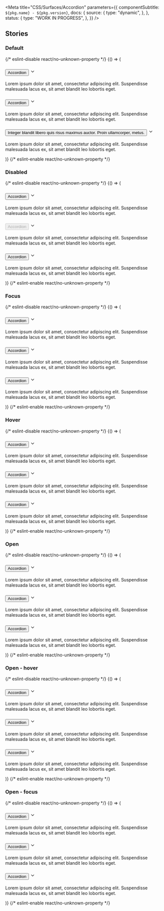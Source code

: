 

<Meta
  title="CSS/Surfaces/Accordion"
  parameters={{
    componentSubtitle: `${pkg.name} - ${pkg.version}`,
    docs: {
      source: {
        type: "dynamic",
      },
    },
    status: {
      type: "WORK IN PROGRESS",
    },
  }}
/>

<Description markdown={readme} />

## Stories

### Default

<Canvas>
  {/* eslint-disable react/no-unknown-property */}
  <Story name="Default">
    {() => (
      <div class="denhaag-accordion">
        <div class="denhaag-accordion__container">
          <h3 class="denhaag-accordion__panel">
            <button
              aria-expanded="false"
              aria-controls="default-accordion-details-one"
              class="denhaag-accordion__title"
              id="default-accordion1id"
            >
              Accordion
            </button>
            <svg
              class="denhaag-icon"
              width="1em"
              height="1em"
              viewBox="0 0 24 24"
              fill="none"
              xmlns="http://www.w3.org/2000/svg"
              focusable="false"
              aria-hidden="true"
              shape-rendering="auto"
            >
              <path
                d="M5.293 8.293a1 1 0 011.414 0L12 13.586l5.293-5.293a1 1 0 111.414 1.414l-6 6a1 1 0 01-1.414 0l-6-6a1 1 0 010-1.414z"
                fill="currentColor"
              ></path>
            </svg>
          </h3>
          <div
            id="default-accordion-details-one"
            role="region"
            aria-labelledby="default-accordion1id"
            class="denhaag-accordion__details"
          >
            <p class="utrecht-paragraph">
              Lorem ipsum dolor sit amet, consectetur adipiscing elit. Suspendisse malesuada lacus ex, sit amet blandit
              leo lobortis eget.
            </p>
          </div>
        </div>
        <div class="denhaag-accordion__container">
          <h3 class="denhaag-accordion__panel">
            <button
              aria-expanded="false"
              aria-controls="default-accordion-details-two"
              class="denhaag-accordion__title"
              id="default-accordion2id"
            >
              Accordion
            </button>
            <svg
              class="denhaag-icon"
              width="1em"
              height="1em"
              viewBox="0 0 24 24"
              fill="none"
              xmlns="http://www.w3.org/2000/svg"
              focusable="false"
              aria-hidden="true"
              shape-rendering="auto"
            >
              <path
                d="M5.293 8.293a1 1 0 011.414 0L12 13.586l5.293-5.293a1 1 0 111.414 1.414l-6 6a1 1 0 01-1.414 0l-6-6a1 1 0 010-1.414z"
                fill="currentColor"
              ></path>
            </svg>
          </h3>
          <div
            id="default-accordion-details-two"
            role="region"
            aria-labelledby="default-accordion2id"
            class="denhaag-accordion__details"
          >
            <p class="utrecht-paragraph">
              Lorem ipsum dolor sit amet, consectetur adipiscing elit. Suspendisse malesuada lacus ex, sit amet blandit
              leo lobortis eget.
            </p>
          </div>
        </div>
        <div class="denhaag-accordion__container">
          <h3 class="denhaag-accordion__panel">
            <button
              aria-expanded="false"
              aria-controls="default-accordion-details-three"
              class="denhaag-accordion__title"
              id="default-accordion3id"
            >
              Integer blandit libero quis risus maximus auctor. Proin ullamcorper, metus.
            </button>
            <svg
              class="denhaag-icon"
              width="1em"
              height="1em"
              viewBox="0 0 24 24"
              fill="none"
              xmlns="http://www.w3.org/2000/svg"
              focusable="false"
              aria-hidden="true"
              shape-rendering="auto"
            >
              <path
                d="M5.293 8.293a1 1 0 011.414 0L12 13.586l5.293-5.293a1 1 0 111.414 1.414l-6 6a1 1 0 01-1.414 0l-6-6a1 1 0 010-1.414z"
                fill="currentColor"
              ></path>
            </svg>
          </h3>
          <div
            id="default-accordion-details-three"
            role="region"
            aria-labelledby="default-accordion3id"
            class="denhaag-accordion__details"
          >
            <p class="utrecht-paragraph">
              Lorem ipsum dolor sit amet, consectetur adipiscing elit. Suspendisse malesuada lacus ex, sit amet blandit
              leo lobortis eget.
            </p>
          </div>
        </div>
      </div>
    )}
  </Story>
  {/* eslint-enable react/no-unknown-property */}
</Canvas>

### Disabled

<Canvas>
  {/* eslint-disable react/no-unknown-property */}
  <Story name="Disabled">
    {() => (
      <div class="denhaag-accordion">
        <div class="denhaag-accordion__container">
          <h3 class="denhaag-accordion__panel">
            <button
              aria-expanded="false"
              aria-controls="disabled-accordion-details-one"
              class="denhaag-accordion__title"
              id="disabled-accordion1id"
            >
              Accordion
            </button>
            <svg
              class="denhaag-icon"
              width="1em"
              height="1em"
              viewBox="0 0 24 24"
              fill="none"
              xmlns="http://www.w3.org/2000/svg"
              focusable="false"
              aria-hidden="true"
              shape-rendering="auto"
            >
              <path
                d="M5.293 8.293a1 1 0 011.414 0L12 13.586l5.293-5.293a1 1 0 111.414 1.414l-6 6a1 1 0 01-1.414 0l-6-6a1 1 0 010-1.414z"
                fill="currentColor"
              ></path>
            </svg>
          </h3>
          <div
            id="disabled-accordion-details-one"
            role="region"
            aria-labelledby="disabled-accordion1id"
            class="denhaag-accordion__details"
          >
            <p class="utrecht-paragraph">
              Lorem ipsum dolor sit amet, consectetur adipiscing elit. Suspendisse malesuada lacus ex, sit amet blandit
              leo lobortis eget.
            </p>
          </div>
        </div>
        <div class="denhaag-accordion__container">
          <h3 class="denhaag-accordion__panel">
            <button
              aria-expanded="false"
              aria-controls="disabled-accordion-details-two"
              class="denhaag-accordion__title denhaag-accordion__title--disabled"
              id="disabled-accordion2id"
              disabled
            >
              Accordion
            </button>
            <svg
              class="denhaag-icon"
              width="1em"
              height="1em"
              viewBox="0 0 24 24"
              fill="none"
              xmlns="http://www.w3.org/2000/svg"
              focusable="false"
              aria-hidden="true"
              shape-rendering="auto"
            >
              <path
                d="M5.293 8.293a1 1 0 011.414 0L12 13.586l5.293-5.293a1 1 0 111.414 1.414l-6 6a1 1 0 01-1.414 0l-6-6a1 1 0 010-1.414z"
                fill="currentColor"
              ></path>
            </svg>
          </h3>
          <div
            id="disabled-accordion-details-two"
            role="region"
            aria-labelledby="disabled-accordion2id"
            class="denhaag-accordion__details"
          >
            <p class="utrecht-paragraph">
              Lorem ipsum dolor sit amet, consectetur adipiscing elit. Suspendisse malesuada lacus ex, sit amet blandit
              leo lobortis eget.
            </p>
          </div>
        </div>
        <div class="denhaag-accordion__container">
          <h3 class="denhaag-accordion__panel">
            <button
              aria-expanded="false"
              aria-controls="disabled-accordion-details-three"
              class="denhaag-accordion__title"
              id="disabled-accordion3id"
            >
              Accordion
            </button>
            <svg
              class="denhaag-icon"
              width="1em"
              height="1em"
              viewBox="0 0 24 24"
              fill="none"
              xmlns="http://www.w3.org/2000/svg"
              focusable="false"
              aria-hidden="true"
              shape-rendering="auto"
            >
              <path
                d="M5.293 8.293a1 1 0 011.414 0L12 13.586l5.293-5.293a1 1 0 111.414 1.414l-6 6a1 1 0 01-1.414 0l-6-6a1 1 0 010-1.414z"
                fill="currentColor"
              ></path>
            </svg>
          </h3>
          <div
            id="disabled-accordion-details-three"
            role="region"
            aria-labelledby="disabled-accordion3id"
            class="denhaag-accordion__details"
          >
            <p class="utrecht-paragraph">
              Lorem ipsum dolor sit amet, consectetur adipiscing elit. Suspendisse malesuada lacus ex, sit amet blandit
              leo lobortis eget.
            </p>
          </div>
        </div>
      </div>
    )}
  </Story>
  {/* eslint-enable react/no-unknown-property */}
</Canvas>

### Focus

<Canvas>
  {/* eslint-disable react/no-unknown-property */}
  <Story name="Focus">
    {() => (
      <div class="denhaag-accordion">
        <div class="denhaag-accordion__container">
          <h3 class="denhaag-accordion__panel">
            <button
              aria-expanded="false"
              aria-controls="focus-accordion-details-one"
              class="denhaag-accordion__title"
              id="focus-accordion1id"
            >
              Accordion
            </button>
            <svg
              class="denhaag-icon"
              width="1em"
              height="1em"
              viewBox="0 0 24 24"
              fill="none"
              xmlns="http://www.w3.org/2000/svg"
              focusable="false"
              aria-hidden="true"
              shape-rendering="auto"
            >
              <path
                d="M5.293 8.293a1 1 0 011.414 0L12 13.586l5.293-5.293a1 1 0 111.414 1.414l-6 6a1 1 0 01-1.414 0l-6-6a1 1 0 010-1.414z"
                fill="currentColor"
              ></path>
            </svg>
          </h3>
          <div
            id="focus-accordion-details-one"
            role="region"
            aria-labelledby="focus-accordion1id"
            class="denhaag-accordion__details"
          >
            <p class="utrecht-paragraph">
              Lorem ipsum dolor sit amet, consectetur adipiscing elit. Suspendisse malesuada lacus ex, sit amet blandit
              leo lobortis eget.
            </p>
          </div>
        </div>
        <div class="denhaag-accordion__container">
          <h3 class="denhaag-accordion__panel">
            <button
              aria-expanded="false"
              aria-controls="focus-accordion-details-two"
              class="denhaag-accordion__title denhaag-accordion__title--focus"
              id="focus-accordion2id"
            >
              Accordion
            </button>
            <svg
              class="denhaag-icon"
              width="1em"
              height="1em"
              viewBox="0 0 24 24"
              fill="none"
              xmlns="http://www.w3.org/2000/svg"
              focusable="false"
              aria-hidden="true"
              shape-rendering="auto"
            >
              <path
                d="M5.293 8.293a1 1 0 011.414 0L12 13.586l5.293-5.293a1 1 0 111.414 1.414l-6 6a1 1 0 01-1.414 0l-6-6a1 1 0 010-1.414z"
                fill="currentColor"
              ></path>
            </svg>
          </h3>
          <div
            id="focus-accordion-details-two"
            role="region"
            aria-labelledby="focus-accordion2id"
            class="denhaag-accordion__details"
          >
            <p class="utrecht-paragraph">
              Lorem ipsum dolor sit amet, consectetur adipiscing elit. Suspendisse malesuada lacus ex, sit amet blandit
              leo lobortis eget.
            </p>
          </div>
        </div>
        <div class="denhaag-accordion__container">
          <h3 class="denhaag-accordion__panel">
            <button
              aria-expanded="false"
              aria-controls="focus-accordion-details-three"
              class="denhaag-accordion__title"
              id="focus-accordion3id"
            >
              Accordion
            </button>
            <svg
              class="denhaag-icon"
              width="1em"
              height="1em"
              viewBox="0 0 24 24"
              fill="none"
              xmlns="http://www.w3.org/2000/svg"
              focusable="false"
              aria-hidden="true"
              shape-rendering="auto"
            >
              <path
                d="M5.293 8.293a1 1 0 011.414 0L12 13.586l5.293-5.293a1 1 0 111.414 1.414l-6 6a1 1 0 01-1.414 0l-6-6a1 1 0 010-1.414z"
                fill="currentColor"
              ></path>
            </svg>
          </h3>
          <div
            id="focus-accordion-details-three"
            role="region"
            aria-labelledby="focus-accordion3id"
            class="denhaag-accordion__details"
          >
            <p class="utrecht-paragraph">
              Lorem ipsum dolor sit amet, consectetur adipiscing elit. Suspendisse malesuada lacus ex, sit amet blandit
              leo lobortis eget.
            </p>
          </div>
        </div>
      </div>
    )}
  </Story>
  {/* eslint-enable react/no-unknown-property */}
</Canvas>

### Hover

<Canvas>
  {/* eslint-disable react/no-unknown-property */}
  <Story name="Hover">
    {() => (
      <div class="denhaag-accordion">
        <div class="denhaag-accordion__container">
          <h3 class="denhaag-accordion__panel">
            <button
              aria-expanded="false"
              aria-controls="hover-accordion-details-one"
              class="denhaag-accordion__title"
              id="hover-accordion1id"
            >
              Accordion
            </button>
            <svg
              class="denhaag-icon"
              width="1em"
              height="1em"
              viewBox="0 0 24 24"
              fill="none"
              xmlns="http://www.w3.org/2000/svg"
              focusable="false"
              aria-hidden="true"
              shape-rendering="auto"
            >
              <path
                d="M5.293 8.293a1 1 0 011.414 0L12 13.586l5.293-5.293a1 1 0 111.414 1.414l-6 6a1 1 0 01-1.414 0l-6-6a1 1 0 010-1.414z"
                fill="currentColor"
              ></path>
            </svg>
          </h3>
          <div
            id="hover-accordion-details-one"
            role="region"
            aria-labelledby="hover-accordion1id"
            class="denhaag-accordion__details"
          >
            <p class="utrecht-paragraph">
              Lorem ipsum dolor sit amet, consectetur adipiscing elit. Suspendisse malesuada lacus ex, sit amet blandit
              leo lobortis eget.
            </p>
          </div>
        </div>
        <div class="denhaag-accordion__container">
          <h3 class="denhaag-accordion__panel denhaag-accordion__panel--hover">
            <button
              aria-expanded="false"
              aria-controls="hover-accordion-details-two"
              class="denhaag-accordion__title"
              id="hover-accordion2id"
            >
              Accordion
            </button>
            <svg
              class="denhaag-icon"
              width="1em"
              height="1em"
              viewBox="0 0 24 24"
              fill="none"
              xmlns="http://www.w3.org/2000/svg"
              focusable="false"
              aria-hidden="true"
              shape-rendering="auto"
            >
              <path
                d="M5.293 8.293a1 1 0 011.414 0L12 13.586l5.293-5.293a1 1 0 111.414 1.414l-6 6a1 1 0 01-1.414 0l-6-6a1 1 0 010-1.414z"
                fill="currentColor"
              ></path>
            </svg>
          </h3>
          <div
            id="hover-accordion-details-two"
            role="region"
            aria-labelledby="hover-accordion2id"
            class="denhaag-accordion__details"
          >
            <p class="utrecht-paragraph">
              Lorem ipsum dolor sit amet, consectetur adipiscing elit. Suspendisse malesuada lacus ex, sit amet blandit
              leo lobortis eget.
            </p>
          </div>
        </div>
        <div class="denhaag-accordion__container">
          <h3 class="denhaag-accordion__panel">
            <button
              aria-expanded="false"
              aria-controls="hover-accordion-details-three"
              class="denhaag-accordion__title"
              id="hover-accordion3id"
            >
              Accordion
            </button>
            <svg
              class="denhaag-icon"
              width="1em"
              height="1em"
              viewBox="0 0 24 24"
              fill="none"
              xmlns="http://www.w3.org/2000/svg"
              focusable="false"
              aria-hidden="true"
              shape-rendering="auto"
            >
              <path
                d="M5.293 8.293a1 1 0 011.414 0L12 13.586l5.293-5.293a1 1 0 111.414 1.414l-6 6a1 1 0 01-1.414 0l-6-6a1 1 0 010-1.414z"
                fill="currentColor"
              ></path>
            </svg>
          </h3>
          <div
            id="hover-accordion-details-three"
            role="region"
            aria-labelledby="hover-accordion3id"
            class="denhaag-accordion__details"
          >
            <p class="utrecht-paragraph">
              Lorem ipsum dolor sit amet, consectetur adipiscing elit. Suspendisse malesuada lacus ex, sit amet blandit
              leo lobortis eget.
            </p>
          </div>
        </div>
      </div>
    )}
  </Story>
  {/* eslint-enable react/no-unknown-property */}
</Canvas>

### Open

<Canvas>
  {/* eslint-disable react/no-unknown-property */}
  <Story name="Open">
    {() => (
      <div class="denhaag-accordion">
        <div class="denhaag-accordion__container">
          <h3 class="denhaag-accordion__panel">
            <button
              aria-expanded="false"
              aria-controls="open-accordion-details-one"
              class="denhaag-accordion__title"
              id="open-accordion1id"
            >
              Accordion
            </button>
            <svg
              class="denhaag-icon"
              width="1em"
              height="1em"
              viewBox="0 0 24 24"
              fill="none"
              xmlns="http://www.w3.org/2000/svg"
              focusable="false"
              aria-hidden="true"
              shape-rendering="auto"
            >
              <path
                d="M5.293 8.293a1 1 0 011.414 0L12 13.586l5.293-5.293a1 1 0 111.414 1.414l-6 6a1 1 0 01-1.414 0l-6-6a1 1 0 010-1.414z"
                fill="currentColor"
              ></path>
            </svg>
          </h3>
          <div
            id="open-accordion-details-one"
            role="region"
            aria-labelledby="open-accordion1id"
            class="denhaag-accordion__details"
          >
            <p class="utrecht-paragraph">
              Lorem ipsum dolor sit amet, consectetur adipiscing elit. Suspendisse malesuada lacus ex, sit amet blandit
              leo lobortis eget.
            </p>
          </div>
        </div>
        <div class="denhaag-accordion__container denhaag-accordion__container--open" open>
          <h3 class="denhaag-accordion__panel">
            <button
              aria-expanded="true"
              aria-controls="open-accordion-details-two"
              class="denhaag-accordion__title"
              id="open-accordion2id"
            >
              Accordion
            </button>
            <svg
              class="denhaag-icon"
              width="1em"
              height="1em"
              viewBox="0 0 24 24"
              fill="none"
              xmlns="http://www.w3.org/2000/svg"
              focusable="false"
              aria-hidden="true"
              shape-rendering="auto"
            >
              <path
                d="M5.293 8.293a1 1 0 011.414 0L12 13.586l5.293-5.293a1 1 0 111.414 1.414l-6 6a1 1 0 01-1.414 0l-6-6a1 1 0 010-1.414z"
                fill="currentColor"
              ></path>
            </svg>
          </h3>
          <div
            id="open-accordion-details-two"
            role="region"
            aria-labelledby="open-accordion2id"
            class="denhaag-accordion__details"
          >
            <p class="utrecht-paragraph">
              Lorem ipsum dolor sit amet, consectetur adipiscing elit. Suspendisse malesuada lacus ex, sit amet blandit
              leo lobortis eget.
            </p>
          </div>
        </div>
        <div class="denhaag-accordion__container">
          <h3 class="denhaag-accordion__panel">
            <button
              aria-expanded="false"
              aria-controls="open-accordion-details-three"
              class="denhaag-accordion__title"
              id="open-accordion3id"
            >
              Accordion
            </button>
            <svg
              class="denhaag-icon"
              width="1em"
              height="1em"
              viewBox="0 0 24 24"
              fill="none"
              xmlns="http://www.w3.org/2000/svg"
              focusable="false"
              aria-hidden="true"
              shape-rendering="auto"
            >
              <path
                d="M5.293 8.293a1 1 0 011.414 0L12 13.586l5.293-5.293a1 1 0 111.414 1.414l-6 6a1 1 0 01-1.414 0l-6-6a1 1 0 010-1.414z"
                fill="currentColor"
              ></path>
            </svg>
          </h3>
          <div
            id="open-accordion-details-three"
            role="region"
            aria-labelledby="open-accordion3id"
            class="denhaag-accordion__details"
          >
            <p class="utrecht-paragraph">
              Lorem ipsum dolor sit amet, consectetur adipiscing elit. Suspendisse malesuada lacus ex, sit amet blandit
              leo lobortis eget.
            </p>
          </div>
        </div>
      </div>
    )}
  </Story>
  {/* eslint-enable react/no-unknown-property */}
</Canvas>

### Open - hover

<Canvas>
  {/* eslint-disable react/no-unknown-property */}
  <Story name="Open - hover">
    {() => (
      <div class="denhaag-accordion">
        <div class="denhaag-accordion__container">
          <h3 class="denhaag-accordion__panel">
            <button
              aria-expanded="false"
              aria-controls="open-accordion-details-one"
              class="denhaag-accordion__title"
              id="open-accordion1id"
            >
              Accordion
            </button>
            <svg
              class="denhaag-icon"
              width="1em"
              height="1em"
              viewBox="0 0 24 24"
              fill="none"
              xmlns="http://www.w3.org/2000/svg"
              focusable="false"
              aria-hidden="true"
              shape-rendering="auto"
            >
              <path
                d="M5.293 8.293a1 1 0 011.414 0L12 13.586l5.293-5.293a1 1 0 111.414 1.414l-6 6a1 1 0 01-1.414 0l-6-6a1 1 0 010-1.414z"
                fill="currentColor"
              ></path>
            </svg>
          </h3>
          <div
            id="open-accordion-details-one"
            role="region"
            aria-labelledby="open-accordion1id"
            class="denhaag-accordion__details"
          >
            <p class="utrecht-paragraph">
              Lorem ipsum dolor sit amet, consectetur adipiscing elit. Suspendisse malesuada lacus ex, sit amet blandit
              leo lobortis eget.
            </p>
          </div>
        </div>
        <div class="denhaag-accordion__container denhaag-accordion__container--open" open>
          <h3 class="denhaag-accordion__panel denhaag-accordion__panel--hover">
            <button
              aria-expanded="true"
              aria-controls="open-accordion-details-two"
              class="denhaag-accordion__title"
              id="open-accordion2id"
            >
              Accordion
            </button>
            <svg
              class="denhaag-icon"
              width="1em"
              height="1em"
              viewBox="0 0 24 24"
              fill="none"
              xmlns="http://www.w3.org/2000/svg"
              focusable="false"
              aria-hidden="true"
              shape-rendering="auto"
            >
              <path
                d="M5.293 8.293a1 1 0 011.414 0L12 13.586l5.293-5.293a1 1 0 111.414 1.414l-6 6a1 1 0 01-1.414 0l-6-6a1 1 0 010-1.414z"
                fill="currentColor"
              ></path>
            </svg>
          </h3>
          <div
            id="open-accordion-details-two"
            role="region"
            aria-labelledby="open-accordion2id"
            class="denhaag-accordion__details"
          >
            <p class="utrecht-paragraph">
              Lorem ipsum dolor sit amet, consectetur adipiscing elit. Suspendisse malesuada lacus ex, sit amet blandit
              leo lobortis eget.
            </p>
          </div>
        </div>
        <div class="denhaag-accordion__container">
          <h3 class="denhaag-accordion__panel">
            <button
              aria-expanded="false"
              aria-controls="open-accordion-details-three"
              class="denhaag-accordion__title"
              id="open-accordion3id"
            >
              Accordion
            </button>
            <svg
              class="denhaag-icon"
              width="1em"
              height="1em"
              viewBox="0 0 24 24"
              fill="none"
              xmlns="http://www.w3.org/2000/svg"
              focusable="false"
              aria-hidden="true"
              shape-rendering="auto"
            >
              <path
                d="M5.293 8.293a1 1 0 011.414 0L12 13.586l5.293-5.293a1 1 0 111.414 1.414l-6 6a1 1 0 01-1.414 0l-6-6a1 1 0 010-1.414z"
                fill="currentColor"
              ></path>
            </svg>
          </h3>
          <div
            id="open-accordion-details-three"
            role="region"
            aria-labelledby="open-accordion3id"
            class="denhaag-accordion__details"
          >
            <p class="utrecht-paragraph">
              Lorem ipsum dolor sit amet, consectetur adipiscing elit. Suspendisse malesuada lacus ex, sit amet blandit
              leo lobortis eget.
            </p>
          </div>
        </div>
      </div>
    )}
  </Story>
  {/* eslint-enable react/no-unknown-property */}
</Canvas>

### Open - focus

<Canvas>
  {/* eslint-disable react/no-unknown-property */}
  <Story name="Open - focus">
    {() => (
      <div class="denhaag-accordion">
        <div class="denhaag-accordion__container">
          <h3 class="denhaag-accordion__panel">
            <button
              aria-expanded="false"
              aria-controls="open-accordion-details-one"
              class="denhaag-accordion__title"
              id="open-accordion1id"
            >
              Accordion
            </button>
            <svg
              class="denhaag-icon"
              width="1em"
              height="1em"
              viewBox="0 0 24 24"
              fill="none"
              xmlns="http://www.w3.org/2000/svg"
              focusable="false"
              aria-hidden="true"
              shape-rendering="auto"
            >
              <path
                d="M5.293 8.293a1 1 0 011.414 0L12 13.586l5.293-5.293a1 1 0 111.414 1.414l-6 6a1 1 0 01-1.414 0l-6-6a1 1 0 010-1.414z"
                fill="currentColor"
              ></path>
            </svg>
          </h3>
          <div
            id="open-accordion-details-one"
            role="region"
            aria-labelledby="open-accordion1id"
            class="denhaag-accordion__details"
          >
            <p class="utrecht-paragraph">
              Lorem ipsum dolor sit amet, consectetur adipiscing elit. Suspendisse malesuada lacus ex, sit amet blandit
              leo lobortis eget.
            </p>
          </div>
        </div>
        <div class="denhaag-accordion__container denhaag-accordion__container--open" open>
          <h3 class="denhaag-accordion__panel">
            <button
              aria-expanded="true"
              aria-controls="open-accordion-details-two"
              class="denhaag-accordion__title denhaag-accordion__title--focus"
              id="open-accordion2id"
            >
              Accordion
            </button>
            <svg
              class="denhaag-icon"
              width="1em"
              height="1em"
              viewBox="0 0 24 24"
              fill="none"
              xmlns="http://www.w3.org/2000/svg"
              focusable="false"
              aria-hidden="true"
              shape-rendering="auto"
            >
              <path
                d="M5.293 8.293a1 1 0 011.414 0L12 13.586l5.293-5.293a1 1 0 111.414 1.414l-6 6a1 1 0 01-1.414 0l-6-6a1 1 0 010-1.414z"
                fill="currentColor"
              ></path>
            </svg>
          </h3>
          <div
            id="open-accordion-details-two"
            role="region"
            aria-labelledby="open-accordion2id"
            class="denhaag-accordion__details"
          >
            <p class="utrecht-paragraph">
              Lorem ipsum dolor sit amet, consectetur adipiscing elit. Suspendisse malesuada lacus ex, sit amet blandit
              leo lobortis eget.
            </p>
          </div>
        </div>
        <div class="denhaag-accordion__container">
          <h3 class="denhaag-accordion__panel">
            <button
              aria-expanded="false"
              aria-controls="open-accordion-details-three"
              class="denhaag-accordion__title"
              id="open-accordion3id"
            >
              Accordion
            </button>
            <svg
              class="denhaag-icon"
              width="1em"
              height="1em"
              viewBox="0 0 24 24"
              fill="none"
              xmlns="http://www.w3.org/2000/svg"
              focusable="false"
              aria-hidden="true"
              shape-rendering="auto"
            >
              <path
                d="M5.293 8.293a1 1 0 011.414 0L12 13.586l5.293-5.293a1 1 0 111.414 1.414l-6 6a1 1 0 01-1.414 0l-6-6a1 1 0 010-1.414z"
                fill="currentColor"
              ></path>
            </svg>
          </h3>
          <div
            id="open-accordion-details-three"
            role="region"
            aria-labelledby="open-accordion3id"
            class="denhaag-accordion__details"
          >
            <p class="utrecht-paragraph">
              Lorem ipsum dolor sit amet, consectetur adipiscing elit. Suspendisse malesuada lacus ex, sit amet blandit
              leo lobortis eget.
            </p>
          </div>
        </div>
      </div>
    )}
  </Story>
  {/* eslint-enable react/no-unknown-property */}
</Canvas>
